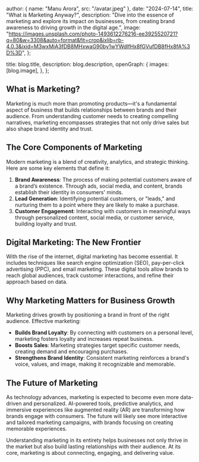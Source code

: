 
  author: { name: "Manu Arora", src: "/avatar.jpeg" },
  date: "2024-07-14",
  title: "What is Marketing Anyway?",
  description:
    "Dive into the essence of marketing and explore its impact on businesses, from creating brand awareness to driving growth in the digital age.",
  image:
    "https://images.unsplash.com/photo-1493612276216-ee3925520721?q=80&w=3308&auto=format&fit=crop&ixlib=rb-4.0.3&ixid=M3wxMjA3fDB8MHxwaG90by1wYWdlfHx8fGVufDB8fHx8fA%3D%3D",
};

  title: blog.title,
  description: blog.description,
  openGraph: {
    images: [blog.image],
  },
};


## What is Marketing?

Marketing is much more than promoting products—it's a fundamental aspect of business that builds relationships between brands and their audience. From understanding customer needs to creating compelling narratives, marketing encompasses strategies that not only drive sales but also shape brand identity and trust.

## The Core Components of Marketing

Modern marketing is a blend of creativity, analytics, and strategic thinking. Here are some key elements that define it:

1. **Brand Awareness**: The process of making potential customers aware of a brand’s existence. Through ads, social media, and content, brands establish their identity in consumers' minds.
2. **Lead Generation**: Identifying potential customers, or "leads," and nurturing them to a point where they are likely to make a purchase.
3. **Customer Engagement**: Interacting with customers in meaningful ways through personalized content, social media, or customer service, building loyalty and trust.

## Digital Marketing: The New Frontier

With the rise of the internet, digital marketing has become essential. It includes techniques like search engine optimization (SEO), pay-per-click advertising (PPC), and email marketing. These digital tools allow brands to reach global audiences, track customer interactions, and refine their approach based on data.

## Why Marketing Matters for Business Growth

Marketing drives growth by positioning a brand in front of the right audience. Effective marketing:

- **Builds Brand Loyalty**: By connecting with customers on a personal level, marketing fosters loyalty and increases repeat business.
- **Boosts Sales**: Marketing strategies target specific customer needs, creating demand and encouraging purchases.
- **Strengthens Brand Identity**: Consistent marketing reinforces a brand's voice, values, and image, making it recognizable and memorable.

## The Future of Marketing

As technology advances, marketing is expected to become even more data-driven and personalized. AI-powered tools, predictive analytics, and immersive experiences like augmented reality (AR) are transforming how brands engage with consumers. The future will likely see more interactive and tailored marketing campaigns, with brands focusing on creating memorable experiences.

Understanding marketing in its entirety helps businesses not only thrive in the market but also build lasting relationships with their audience. At its core, marketing is about connecting, engaging, and delivering value.
